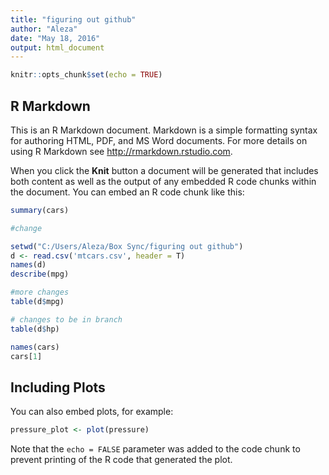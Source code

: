 ```yaml
---
title: "figuring out github"
author: "Aleza"
date: "May 18, 2016"
output: html_document
---
```


```r
knitr::opts_chunk$set(echo = TRUE)
```

## R Markdown

This is an R Markdown document. Markdown is a simple formatting syntax for authoring HTML, PDF, and MS Word documents. For more details on using R Markdown see <http://rmarkdown.rstudio.com>.

When you click the **Knit** button a document will be generated that includes both content as well as the output of any embedded R code chunks within the document. You can embed an R code chunk like this:

```r
summary(cars)

#change

setwd("C:/Users/Aleza/Box Sync/figuring out github")
d <- read.csv('mtcars.csv', header = T)
names(d)
describe(mpg)

#more changes 
table(d$mpg)

# changes to be in branch 
table(d$hp)

names(cars)
cars[1]
```

## Including Plots

You can also embed plots, for example:

```r
pressure_plot <- plot(pressure)

```

Note that the `echo = FALSE` parameter was added to the code chunk to prevent printing of the R code that generated the plot.
